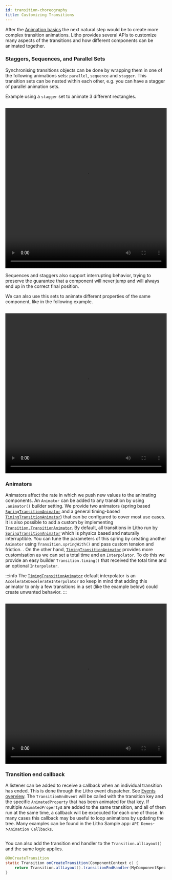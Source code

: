 ```yaml
---
id: transition-choreography
title: Customizing Transitions
---
```


After the [Animation basics](/docs/animations/transition-basics) the next natural step would be to create more complex transition animations. Litho provides several APIs to customize many aspects of the transitions and how different components can be animated together.

### Staggers, Sequences, and Parallel Sets

Synchronising transitions objects can be done by wrapping them in one of the following animations sets: `parallel`, `sequence` and `stagger`. This transition sets can be nested within each other, e.g. you can have a stagger of parallel animation sets.

Example using a `stagger` set to animate 3 different rectangles.
```java file=sample/src/main/java/com/facebook/samples/litho/java/animations/docs/StaggerTransitionComponentSpec.java start=start end=end
```

<video loop="true" autoplay="true" class="video" width="100%" height="500px">
  <source type="video/webm" src={useBaseUrl("/videos/transitions/stagger.webm")}></source>
  <p>Your browser does not support the video element.</p>
</video>

Sequences and staggers also support interrupting behavior, trying to preserve the guarantee that a component will never jump and will always end up in the correct final position.

We can also use this sets to animate different properties of the same component, like in the following example.

```java file=sample/src/main/java/com/facebook/samples/litho/java/animations/docs/StaggerTransitionSameComponentSpec.java start=start end=end
```

<video loop="true" autoplay="true" class="video" width="100%" height="500px">
  <source type="video/webm" src={useBaseUrl("/videos/transitions/stagger3.webm")}></source>
  <p>Your browser does not support the video element.</p>
</video>


### Animators

Animators affect the rate in which we push new values to the animating components. An `Animator` can be added to any transition by using `.animator()` builder setting.
We provide two animators (spring based [`SpringTransitionAnimator`](pathname:///javadoc/com/facebook/litho/Transition.SpringTransitionAnimator.html) and a general timing-based [`TimingTransitionAnimator`](pathname:///javadoc/com/facebook/litho/Transition.TimingTransitionAnimator.html)) that can be configured to cover most use cases. It is also possible to add a custom by implementing [`Transition.TransitionAnimator`](pathname:///javadoc/com/facebook/litho/Transition.TransitionAnimator.html).
By default, all transitions in Litho run by [`SpringTransitionAnimator`](pathname:///javadoc/com/facebook/litho/Transition.SpringTransitionAnimator.html) which is physics based and naturally interruptible. You can tune the parameters of this spring by creating another `Animator` using `Transition.springWith()` and pass custom tension and friction. . On the other hand, [`TimingTransitionAnimator`](pathname:///javadoc/com/facebook/litho/Transition.TimingTransitionAnimator.html) provides more customisation as we can set a total time and an `Interpolator`. To do this we provide an easy builder `Transition.timing()` that received the total time and an optional `Interpolator`.

:::info
The [`TimingTransitionAnimator`](pathname:///javadoc/com/facebook/litho/Transition.TimingTransitionAnimator.html) default interpolator is an `AccelerateDecelerateInterpolator` so keep in mind that adding this animator to only a few transitions in a set (like the example below) could create unwanted behavior.
:::

```java file=sample/src/main/java/com/facebook/samples/litho/java/animations/docs/ParallelTransitionWithAnimatorsComponentSpec.java start=start end=end
```

<video loop="true" autoplay="true" class="video" width="100%" height="500px">
  <source type="video/webm" src={useBaseUrl("/videos/transitions/stagger4.webm")}></source>
  <p>Your browser does not support the video element.</p>
</video>


### Transition end callback

A listener can be added to receive a callback when an individual transition has ended. This is done through the Litho event dispatcher. See [Events overview](/docs/mainconcepts/coordinate-state-actions/events).
The `TransitionEndEvent` will be called with the transition key and the specific `AnimatedProperty` that has been animated for that key. If multiple `AnimatedProperty`s are added to the same transition, and all of them run at the same time, a callback will be excecuted for each one of those.
In many cases this callback may be useful to loop animations by updating the tree. Many examples can be found in the Litho Sample app: `API Demos`->`Animation Callbacks`.

```java file=sample/src/main/java/com/facebook/samples/litho/java/animations/docs/SequenceTransitionLoopComponentSpec.java start=start end=end
```

You can also add the transition end handler to the `Transition.allLayout()` and the same logic applies.

```java
@OnCreateTransition
static Transition onCreateTransition(ComponentContext c) {
    return Transition.allLayout().transitionEndHandler(MyComponentSpec.onTransitionEndEvent(c));
}
```
